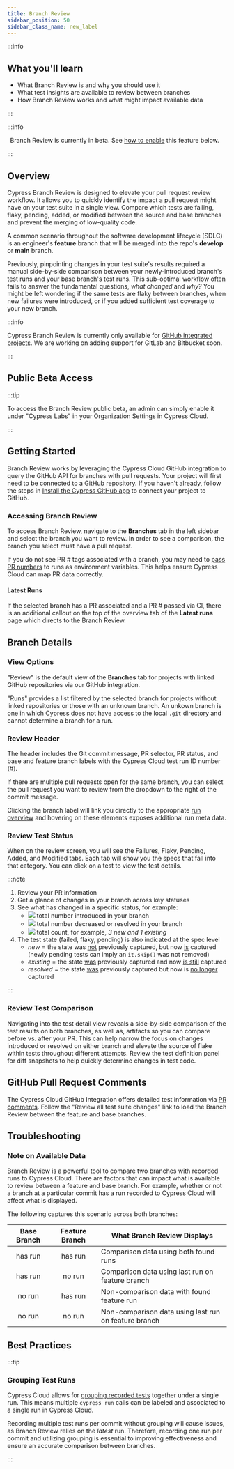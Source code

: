 ```yaml
---
title: Branch Review
sidebar_position: 50
sidebar_class_name: new_label
---
```


:::info

## <Icon name="graduation-cap" /> What you'll learn

- What Branch Review is and why you should use it
- What test insights are available to review between branches
- How Branch Review works and what might impact available data

:::

:::info

&#8239;<Icon name="exclamation-triangle" /> Branch Review is currently in beta.
See [how to enable](/guides/cloud/branch-review#Public-Beta-Access) this feature below.

:::

## Overview

Cypress Branch Review is designed to elevate your pull request review workflow. It allows you to quickly identify the impact a pull request might have on your test suite in a single view. Compare which tests are failing, flaky, pending, added, or modified between the source and base branches and prevent the merging of low-quality code.

A common scenario throughout the software development lifecycle (SDLC) is an engineer's **feature** branch that will be merged into the repo's **develop** or **main** branch.

<DocsImage
  src="/img/guides/cloud/branch-review/branch-review.jpg"
  alt="Cypress Branch Review"
/>

Previously, pinpointing changes in your test suite's results required a manual side-by-side comparison between your newly-introduced branch's test runs and your base branch's test runs. This sub-optimal workflow often fails to answer the fundamental questions, _what changed_ and _why?_ You might be left wondering if the same tests are flaky between branches, when new failures were introduced, or if you added sufficient test coverage to your new branch.

:::info

Cypress Branch Review is currently only available for [GitHub integrated projects](/guides/cloud/integrations/source-control/github). We are working on adding support for GitLab and Bitbucket soon.

:::

## Public Beta Access

:::tip

To access the Branch Review public beta, an admin can simply enable it under "Cypress Labs" in your Organization Settings in Cypress Cloud.

<DocsImage
  src="/img/guides/cloud/branch-review/labs-beta.png"
  alt="Enable Branch Review Beta"
  width="90%"
/>

:::

## Getting Started

Branch Review works by leveraging the Cypress Cloud GitHub integration to query the GitHub API for branches with pull requests. Your project will first need to be connected to a GitHub repository. If you haven't already, follow the steps in [Install the Cypress GitHub app](/guides/cloud/integrations/source-control/github#Install-the-Cypress-GitHub-app) to connect your project to GitHub.

### Accessing Branch Review

To access Branch Review, navigate to the **Branches** tab in the left sidebar and select the branch you want to review. In order to see a comparison, the branch you select must have a pull request.

<DocsImage
  src="/img/guides/cloud/branch-review/get-to-branch-review.jpg"
  alt="Get to Branch Review"
  caption="Active branches, shown with available PR # tags"
/>

If you do not see PR # tags associated with a branch, you may need to [pass PR numbers](/guides/continuous-integration/introduction#CI-Build-Information) to runs as environment variables. This helps ensure Cypress Cloud can map PR data correctly.

#### Latest Runs

If the selected branch has a PR associated and a PR # passed via CI, there is an additional callout on the top of the overview tab of the **Latest runs** page which directs to the Branch Review.

<DocsImage
  src="/img/guides/cloud/branch-review/branch-review-available.jpg"
  alt="Branch Review available banner"
/>

## Branch Details

### View Options

"Review" is the default view of the **Branches** tab for projects with linked GitHub repositories via our GitHub integration.

"Runs" provides a list filtered by the selected branch for projects without linked repositories or those with an unknown branch. An unkown branch is one in which Cypress does not have access to the local `.git` directory and cannot determine a branch for a run.

<DocsImage
  src="/img/guides/cloud/branch-review/branch-review-views.jpg"
  alt="Displaying different views for branches"
/>

### Review Header

The header includes the Git commit message, PR selector, PR status, and base and feature branch labels with the Cypress Cloud test run ID number (#).

If there are multiple pull requests open for the same branch, you can select the pull request you want to review from the dropdown to the right of the commit message.

Clicking the branch label will link you directly to the appropriate [run overview](/guides/cloud/recorded-runs#Overview-tab) and hovering on these elements exposes additional run meta data.

<DocsImage
  src="/img/guides/cloud/branch-review/branch-review-header.jpg"
  alt="Branch Review Header"
/>

### Review Test Status

When on the review screen, you will see the Failures, Flaky, Pending, Added, and Modified tabs. Each tab will show you the specs that fall into that category. You can click on a test to view the test details.

<DocsImage
  src="/img/guides/cloud/branch-review/branch-review-details.jpg"
  alt="Branch Review Details"
/>

:::note

1. Review your PR information
2. Get a glance of changes in your branch across key statuses
3. See what has changed in a specific status, for example:
   - <img
       className="br-ui"
       src="/img/guides/cloud/branch-review/test-status-up.png"
     /> total number introduced in your branch
   - <img
       className="br-ui"
       src="/img/guides/cloud/branch-review/test-status-down.png"
     /> total number decreased or resolved in your branch
   - <img
       className="br-ui"
       src="/img/guides/cloud/branch-review/test-status-total.png"
     /> total count, for example, <em>3 new and 1 existing</em>
4. The test state (failed, flaky, pending) is also indicated at the spec level
   - _new_ = the state was <u>not</u> previously captured, but now <u>is</u> captured<br />(newly pending tests can imply an `it.skip()` was not removed)
   - _existing_ = the state <u>was</u> previously captured and now <u>is still</u> captured
   - _resolved_ = the state <u>was</u> previously captured but now is <u>no longer</u> captured

:::

### Review Test Comparison

Navigating into the test detail view reveals a side-by-side comparison of the test results on both branches, as well as, artifacts so you can compare before vs. after your PR. This can help narrow the focus on changes introduced or resolved on either branch and elevate the source of flake within tests throughout different attempts. Review the test definition panel for diff snapshots to help quickly determine changes in test code.

<DocsImage
  src="/img/guides/cloud/branch-review/test-comparison.jpg"
  alt="Test Comparison View"
/>

## GitHub Pull Request Comments

The Cypress Cloud GitHub Integration offers detailed test information via [PR comments](/guides/cloud/integrations/source-control/github#Pull-request-comments). Follow the "Review all test suite changes" link to load the Branch Review between the feature and base branches.

<DocsImage
  src="/img/guides/cloud/integrations/github/pr-comment-fail.jpg"
  alt="Cypress GitHub App PR"
/>

## Troubleshooting

### Note on Available Data

Branch Review is a powerful tool to compare two branches with recorded runs to Cypress Cloud. There are factors that can impact what is available to review between a feature and base branch. For example, whether or not a branch at a particular commit has a run recorded to Cypress Cloud will affect what is displayed.

The following captures this scenario across both branches:

|              Base Branch              |            Feature Branch             | What Branch Review Displays                          |
| :-----------------------------------: | :-----------------------------------: | ---------------------------------------------------- |
| <Badge type="success">has run</Badge> | <Badge type="success">has run</Badge> | Comparison data using both found runs                |
| <Badge type="success">has run</Badge> |  <Badge type="danger">no run</Badge>  | Comparison data using last run on feature branch     |
|  <Badge type="danger">no run</Badge>  | <Badge type="success">has run</Badge> | Non-comparison data with found feature run           |
|  <Badge type="danger">no run</Badge>  |  <Badge type="danger">no run</Badge>  | Non-comparison data using last run on feature branch |

## Best Practices

:::tip

### Grouping Test Runs

Cypress Cloud allows for [grouping recorded tests](/guides/cloud/smart-orchestration/parallelization#Grouping-test-runs) together under a single run. This means multiple `cypress run` calls can be labeled and associated to a single run in Cypress Cloud.

Recording multiple test runs per commit without grouping will cause issues, as Branch Review relies on the _latest_ run. Therefore, recording one run per commit and utilizing grouping is essential to improving effectiveness and ensure an accurate comparison between branches.

:::
